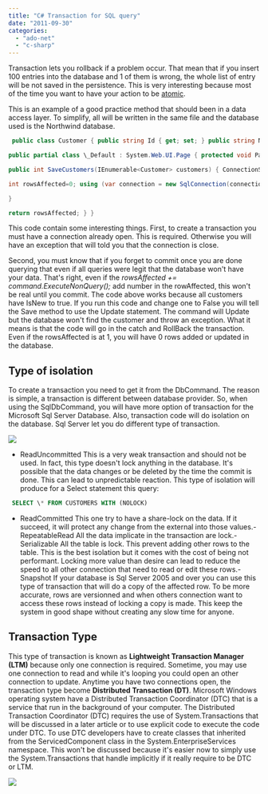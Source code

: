 ```yaml
---
title: "C# Transaction for SQL query"
date: "2011-09-30"
categories: 
  - "ado-net"
  - "c-sharp"
---
```


Transaction lets you rollback if a problem occur. That mean that if you insert 100 entries into the database and 1 of them is wrong, the whole list of entry will be not saved in the persistence. This is very interesting because most of the time you want to have your action to be [atomic](http://en.wikipedia.org/wiki/ACID#Atomicity "Wikipedia Atomicity").

This is an example of a good practice method that should been in a data access layer. To simplify, all will be written in the same file and the database used is the Northwind database.


```csharp
 public class Customer { public string Id { get; set; } public string Name { get; set; } public bool IsNew { get; set; } }

public partial class \_Default : System.Web.UI.Page { protected void Page\_Load(object sender, EventArgs e) { List<Customer> customers = new List<Customer>(){ new Customer(){Id="ID001", Name="Name001", IsNew=true} , new Customer(){Id="ID002", Name="Name002", IsNew=true} , new Customer(){Id="ID003", Name="Name003", IsNew=true} }; SaveCustomers(customers); }

public int SaveCustomers(IEnumerable<Customer> customers) { ConnectionStringSettings connectionStringSettings = ConfigurationManager.ConnectionStrings["ApplicationServices"];

int rowsAffected=0; using (var connection = new SqlConnection(connectionStringSettings.ConnectionString)) { connection.Open(); var transaction = connection.BeginTransaction(); using (var command = new SqlCommand()) { command.Transaction = transaction; command.Connection = connection; try { foreach (var customer in customers) { if (customer.IsNew) { command.CommandText = "INSERT INTO customers (CustomerID, CompanyName) VALUES (@id, @name)"; } else { command.CommandText = "UPDATE customers SET CompanyName = @name WHERE CustomerID = @id"; } command.CommandType = System.Data.CommandType.Text; command.Parameters.Clear(); //Remove command.Parameters.Add(new SqlParameter("id", customer.Id)); command.Parameters.Add(new SqlParameter("name", customer.Name)); rowsAffected += command.ExecuteNonQuery(); } transaction.Commit(); } catch { transaction.Rollback(); } } connection.Close();

}

return rowsAffected; } } 
```

This code contain some interesting things. First, to create a transaction you must have a connection already open. This is required. Otherwise you will have an exception that will told you that the connection is close.

Second, you must know that if you forget to commit once you are done querying that even if all queries were legit that the database won't have your data. That's right, even if the _rowsAffected += command.ExecuteNonQuery();_ add number in the rowAffected, this won't be real until you commit. The code above works because all customers have IsNew to true. If you run this code and change one to False you will tell the Save method to use the Update statement. The command will Update but the database won't find the customer and throw an exception. What it means is that the code will go in the catch and RollBack the transaction. Even if the rowsAffected is at 1, you will have 0 rows added or updated in the database.

## Type of isolation

To create a transaction you need to get it from the DbCommand. The reason is simple, a transaction is different between database provider. So, when using the SqlDbCommand, you will have more option of transaction for the Microsoft Sql Server Database. Also, transaction code will do isolation on the database. Sql Server let you do different type of transaction.

![](images/typetransctionsql.png)

- ReadUncommitted
This is a very weak transaction and should not be used. In fact, this type doesn't lock anything in the database. It's possible that the data changes or be deleted by the time the commit is done. This can lead to unpredictable reaction. This type of isolation will produce for a Select statement this query: 
```sql
 SELECT \* FROM CUSTOMERS WITH (NOLOCK) 
```
- ReadCommitted
This one try to have a share-lock on the data. If it succeed, it will protect any change from the external into those values.- RepeatableRead
All the data implicate in the transaction are lock.- Serializable
All the table is lock. This prevent adding other rows to the table. This is the best isolation but it comes with the cost of being not performant. Locking more value than desire can lead to reduce the speed to all other connection that need to read or edit these rows.- Snapshot
If your database is Sql Server 2005 and over you can use this type of transaction that will do a copy of the affected row. To be more accurate, rows are versionned and when others connection want to access these rows instead of locking a copy is made. This keep the system in good shape without creating any slow time for anyone.

## Transaction Type

This type of transaction is known as **Lightweight Transaction Manager (LTM)** because only one connection is required. Sometime, you may use one connection to read and while it's looping you could open an other connection to update. Anytime you have two connections open, the transaction type become **Distributed Transaction (DT)**. Microsoft Windows operating system have a Distributed Transaction Coordinator (DTC) that is a service that run in the background of your computer. The Distributed Transaction Coordinator (DTC) requires the use of System.Transactions that will be discussed in a later article or to use explicit code to execute the code under DTC. To use DTC developers have to create classes that inherited from the ServicedComponent class in the System.EnterpriseServices namespace. This won't be discussed because it's easier now to simply use the System.Transactions that handle implicitly if it really require to be DTC or LTM.

![](images/dtc.png)
